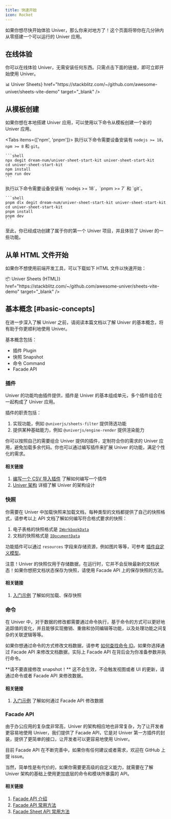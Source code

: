```yaml
---
title: 快速开始
icon: Rocket
---
```


如果你想尽快开始体验 Univer，那么你来对地方了！这个页面将带你在几分钟内从零搭建一个可以运行的 Univer 应用。

## 在线体验

你可以在线体验 Univer，无需安装任何东西。只需点击下面的链接，即可立即开始使用 Univer。

<Cards>
  <Card
    title={<span>📊 Univer Sheets</span>}
    href="https://stackblitz.com/~/github.com/awesome-univer/sheets-vite-demo"
    target="_blank"
  />
</Cards>

## 从模板创建

如果你想在本地搭建 Univer 应用，可以使用以下命令从模板创建一个新的 Univer 应用。

<Tabs items={['npm', 'pnpm']}>
  <Tab>
    执行以下命令需要设备安装有 `nodejs >= 18`，`npm >= 8` 和 `git`。

    ```shell
    npx degit dream-num/univer-sheet-start-kit univer-sheet-start-kit
    cd univer-sheet-start-kit
    npm install
    npm run dev
    ```
  </Tab>
  <Tab>
    执行以下命令需要设备安装有 `nodejs >= 18`，`pnpm >= 7` 和 `git`。

    ```shell
    pnpm dlx degit dream-num/univer-sheet-start-kit univer-sheet-start-kit
    cd univer-sheet-start-kit
    pnpm install
    pnpm dev
    ```
  </Tab>
</Tabs>

至此，你已经成功创建了属于你的第一个 Univer 项目，并且体验了 Univer 的一些功能。

## 从单 HTML 文件开始

如果你不想使用前端开发工具，可以下载如下 HTML 文件以快速开始：

<Cards>
  <Cards
    title={<span>📦 Univer Sheets (HTML)</span>}
    href="https://stackblitz.com/~/github.com/awesome-univer/sheets-vite-demo"
    target="_blank"
  />
</Cards>

## 基本概念 [#basic-concepts]

在进一步深入了解 Univer 之前，请阅读本篇文档以了解 Univer 的基本概念，将有助于你更顺利地使用 Univer。

基本概念包括：

- 插件 Plugin
- 快照 Snapshot
- 命令 Command
- Facade API

### 插件

Univer 的功能均由插件提供，插件是 Univer 的基本组成单元，多个插件组合在一起构成了 Univer 应用。

插件的职责包括：

1. 实现功能，例如 `@univerjs/sheets-filter` 提供筛选功能
2. 提供某种基础能力，例如 `@univerjs/engine-render` 提供渲染能力

你可以按照自己的需要组合 Univer 提供的插件，定制符合你的需求的 Univer 应用，避免加载多余代码。你也可以通过编写插件来扩展 Univer 的功能，满足个性化的需求。

#### 相关链接

1. [编写一个 CSV 导入插件](/guides/recipes/practices/csv-import-plugin) 了解如何编写一个插件
2. [Univer 架构](/guides/recipes/architecture/univer) 详细了解 Univer 的架构设计

### 快照

你需要在 Univer 中加载快照来加载文档，每种类型的文档都提供了自己的快照格式，请参考以上 API 文档了解如何编写符合格式要求的快照：

1. 电子表格的快照格式是 [`IWorkbookData`](/guides/sheets/model/workbook-data#iworkbookdata)
2. 文档的快照格式是 [`IDocumentData`](https://reference.univer.ai/zh-CN/interfaces/IDocumentData)

功能插件可以通过 `resources` 字段来存储资源，例如图片等等，可参考 [插件自定义模型](/guides/recipes/tutorials/custom-model)。

<Callout type="warning" title="注意事项">
  注意！Univer 的快照仅用于存储数据，在运行时，它并不会反映最新的文档状态！如果你想把文档状态保存为快照，请使用 Facade API 上的保存快照的方法。
</Callout>

#### 相关链接

1. [入门示例](/guides/sheets/getting-started/installation#入门示例加载数据修改数据和存储数据) 了解如何加载、保存快照

### 命令

在 Univer 中，对于数据的修改都需要通过命令执行，基于命令的方式可以更好地追踪值的变化，并且能够实现撤销、重做和协同编辑等功能，以及处理功能之间复杂的关联逻辑等等。

如果你想通过命令的方式修改文档数据，请参考 [如何查找命令 ID](/guides/sheets/tutorials/find-the-command-id)。如果你选择通过 Facade API 来修改文档数据，实际上 Facade API 在背后会为你准备参数并执行命令。

<Callout type="warning" title="注意事项">
  **请不要直接修改 snapshot！** 这不会生效，不会触发视图或者 UI 的更新，请通过命令或者 Facade API 来修改数据。
</Callout>

#### 相关链接

1. [入门示例](/guides/sheets/getting-started/installation#入门示例加载数据修改数据和存储数据) 了解如何通过 Facade API 修改数据

### Facade API

由于办公应用的复杂度非常高，Univer 的架构相应地也非常复杂，为了让开发者更容易地使用 Univer，我们提供了 Facade API，它是对 Univer 第一方插件的封装，提供了更简单的接口，让开发者可以更容易地使用 Univer。

目前 Facade API 在不断完善中，如果你有任何建议或者需求，欢迎在 GitHub 上提 issue。

当然，简单性是有代价的，如果你需要更高级的自定义能力，就需要在了解 Univer 架构的基础上使用更加底层的命令和模块所暴露的 API。

#### 相关链接

1. [Facade API 介绍](/guides/sheets/getting-started/facade)
2. [Facade API 常用方法](/guides/sheets/features/core/general-api)
3. [Facade Sheet API 常用方法](/guides/sheets/features/core/sheets-api)
